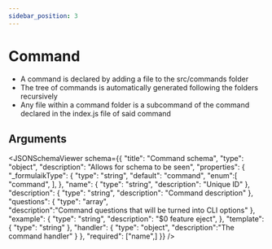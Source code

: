 ```yaml
---
sidebar_position: 3
---
```



# Command

- A command is declared by adding a file to the src/commands folder
- The tree of commands is automatically generated following the folders recursively
- Any file within a command folder is a subcommand of the command declared in the index.js file of said command

## Arguments

<JSONSchemaViewer schema={{
    	"title": "Command schema",
    	"type": "object",
        "description": "Allows for schema to be seen",
    	"properties": {
    		"_formulaikType": {
    			"type": "string",
                "default": "command",
                "enum":[
                    "command",
                ],
    		},
            "name": {
    			"type": "string",
                "description": "Unique ID"
    		},
            "description": {
    			"type": "string",
                "description": "Command description"
    		},
    		"questions": {
    			"type": "array",                
                "description":"Command questions that will be turned into CLI options"
    		},
            "example": {
    			"type": "string",
                "description": "$0 feature eject",
    		},
            "template": {
    			"type": "string"
    		},
            "handler": {
    			"type": "object",
                "description":"The command handler"
    		}
    	},
    	"required": ["name",]
    }} />
